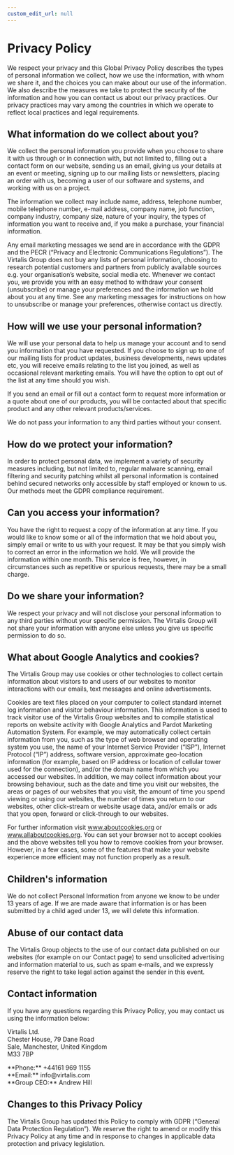 ```yaml
---
custom_edit_url: null
---
```


# Privacy Policy

We respect your privacy and this Global Privacy Policy describes the types of personal information we collect, how we use the information, with whom we share it, and the choices you can make about our use of the information. We also describe the measures we take to protect the security of the information and how you can contact us about our privacy practices. Our privacy practices may vary among the countries in which we operate to reflect local practices and legal requirements.

## What information do we collect about you?

We collect the personal information you provide when you choose to share it with us through or in connection with, but not limited to, filling out a contact form on our website, sending us an email, giving us your details at an event or meeting, signing up to our mailing lists or newsletters, placing an order with us, becoming a user of our software and systems, and working with us on a project.

The information we collect may include name, address, telephone number, mobile telephone number, e-mail address, company name, job function, company industry, company size, nature of your inquiry, the types of information you want to receive and, if you make a purchase, your financial information.

Any email marketing messages we send are in accordance with the GDPR and the PECR (“Privacy and Electronic Communications Regulations”). The Virtalis Group does not buy any lists of personal information, choosing to research potential customers and partners from publicly available sources e.g. your organisation’s website, social media etc. Whenever we contact you, we provide you with an easy method to withdraw your consent (unsubscribe) or manage your preferences and the information we hold about you at any time. See any marketing messages for instructions on how to unsubscribe or manage your preferences, otherwise contact us directly.

## How will we use your personal information?

We will use your personal data to help us manage your account and to send you information that you have requested. If you choose to sign up to one of our mailing lists for product updates, business developments, news updates etc, you will receive emails relating to the list you joined, as well as occasional relevant marketing emails. You will have the option to opt out of the list at any time should you wish.

If you send an email or fill out a contact form to request more information or a quote about one of our products, you will be contacted about that specific product and any other relevant products/services.

We do not pass your information to any third parties without your consent.

## How do we protect your information?

In order to protect personal data, we implement a variety of security measures including, but not limited to, regular malware scanning, email filtering and security patching whilst all personal information is contained behind secured networks only accessible by staff employed or known to us. Our methods meet the GDPR compliance requirement.

## Can you access your information?

You have the right to request a copy of the information at any time. If you would like to know some or all of the information that we hold about you, simply email or write to us with your request. It may be that you simply wish to correct an error in the information we hold. We will provide the information within one month. This service is free, however, in circumstances such as repetitive or spurious requests, there may be a small charge.

## Do we share your information?

We respect your privacy and will not disclose your personal information to any third parties without your specific permission. The Virtalis Group will not share your information with anyone else unless you give us specific permission to do so.

## What about Google Analytics and cookies?

The Virtalis Group may use cookies or other technologies to collect certain information about visitors to and users of our websites to monitor interactions with our emails, text messages and online advertisements.

Cookies are text files placed on your computer to collect standard internet log information and visitor behaviour information. This information is used to track visitor use of the Virtalis Group websites and to compile statistical reports on website activity with Google Analytics and Pardot Marketing Automation System. For example, we may automatically collect certain information from you, such as the type of web browser and operating system you use, the name of your Internet Service Provider (“ISP”), Internet Protocol (“IP”) address, software version, approximate geo-location information (for example, based on IP address or location of cellular tower used for the connection), and/or the domain name from which you accessed our websites. In addition, we may collect information about your browsing behaviour, such as the date and time you visit our websites, the areas or pages of our websites that you visit, the amount of time you spend viewing or using our websites, the number of times you return to our websites, other click-stream or website usage data, and/or emails or ads that you open, forward or click-through to our websites.

For further information visit www.aboutcookies.org or www.allaboutcookies.org. You can set your browser not to accept cookies and the above websites tell you how to remove cookies from your browser. However, in a few cases, some of the features that make your website experience more efficient may not function properly as a result.

## Children's information

We do not collect Personal Information from anyone we know to be under 13 years of age. If we are made aware that information is or has been submitted by a child aged under 13, we will delete this information.

## Abuse of our contact data

The Virtalis Group objects to the use of our contact data published on our websites (for example on our Contact page) to send unsolicited advertising and information material to us, such as spam e-mails, and we expressly reserve the right to take legal action against the sender in this event.

## Contact information

If you have any questions regarding this Privacy Policy, you may contact us using the information below:

<p><div>Virtalis Ltd.</div>
<div>Chester House, 79 Dane Road</div>
<div>Sale, Manchester, United Kingdom</div>
<div>M33 7BP</div></p>

<div>**Phone:** +44161 969 1155</div>
<div>**Email:** info@virtalis.com</div>
<div>**Group CEO:** Andrew Hill</div>

## Changes to this Privacy Policy

The Virtalis Group has updated this Policy to comply with GDPR (“General Data Protection Regulation”). We reserve the right to amend or modify this Privacy Policy at any time and in response to changes in applicable data protection and privacy legislation.
